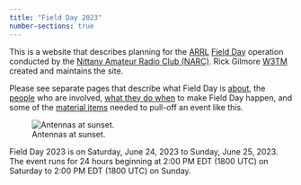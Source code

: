 ```yaml
---
title: "Field Day 2023"
number-sections: true
---
```


This is a website that describes planning for the [ARRL](https://arrl.org) [Field Day](http://www.arrl.org/field-day) operation conducted by the [Nittany Amateur Radio Club (NARC)](https://nittany-arc.net).
Rick Gilmore [W3TM](people.qmd#W3TM) created and maintains the site.

Please see separate pages that describe what Field Day is [about](about.qmd), the [people](people.qmd) who are involved, [what they do when](calendar.qmd) to make Field Day happen, and some of the [material items](things.qmd) needed to pull-off an event like this.

![Antennas at sunset.](img/field-day-sunset-antenna-640-480.jpg){fig-align="center"}

::: {.callout-note}
Field Day 2023 is on Saturday, June 24, 2023 to Sunday, June 25, 2023. The event runs for 24 hours beginning at 2:00 PM EDT (1800 UTC) on Saturday to 2:00 PM EDT (1800 UTC) on Sunday.
:::


